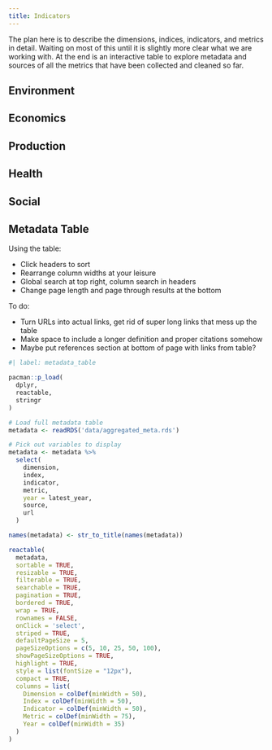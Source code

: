 ```yaml
---
title: Indicators
---
```


The plan here is to describe the dimensions, indices, indicators, and metrics in detail. Waiting on most of this until it is slightly more clear what we are working with. At the end is an interactive table to explore metadata and sources of all the metrics that have been collected and cleaned so far.

## Environment

## Economics

## Production

## Health

## Social

## Metadata Table

Using the table: 

* Click headers to sort
* Rearrange column widths at your leisure
* Global search at top right, column search in headers
* Change page length and page through results at the bottom

To do:

* Turn URLs into actual links, get rid of super long links that mess up the table
* Make space to include a longer definition and proper citations somehow
* Maybe put references section at bottom of page with links from table?

```r
#| label: metadata_table

pacman::p_load(
  dplyr,
  reactable,
  stringr
)

# Load full metadata table
metadata <- readRDS('data/aggregated_meta.rds')

# Pick out variables to display
metadata <- metadata %>% 
  select(
    dimension,
    index,
    indicator,
    metric,
    year = latest_year,
    source,
    url
  )

names(metadata) <- str_to_title(names(metadata))

reactable(
  metadata,
  sortable = TRUE,
  resizable = TRUE,
  filterable = TRUE,
  searchable = TRUE,
  pagination = TRUE,
  bordered = TRUE,
  wrap = TRUE,
  rownames = FALSE,
  onClick = 'select',
  striped = TRUE,
  defaultPageSize = 5,
  pageSizeOptions = c(5, 10, 25, 50, 100),
  showPageSizeOptions = TRUE,
  highlight = TRUE,
  style = list(fontSize = "12px"),
  compact = TRUE,
  columns = list(
    Dimension = colDef(minWidth = 50),
    Index = colDef(minWidth = 50),
    Indicator = colDef(minWidth = 50),
    Metric = colDef(minWidth = 75),
    Year = colDef(minWidth = 35)
  )
)

```
